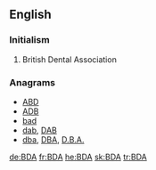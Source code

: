 ==English==

===Initialism===
{{rfc-header|Initialism}}
{{head|en|initialism}}

# British Dental Association

===Anagrams===
* [[ABD#English|ABD]] 
* [[ADB#English|ADB]]
* [[bad#English|bad]]
* [[dab#English|dab]], [[DAB#English|DAB]]
* [[dba#English|dba]], [[DBA#English|DBA]], [[D.B.A.#English|D.B.A.]]

[[de:BDA]]
[[fr:BDA]]
[[he:BDA]]
[[sk:BDA]]
[[tr:BDA]]